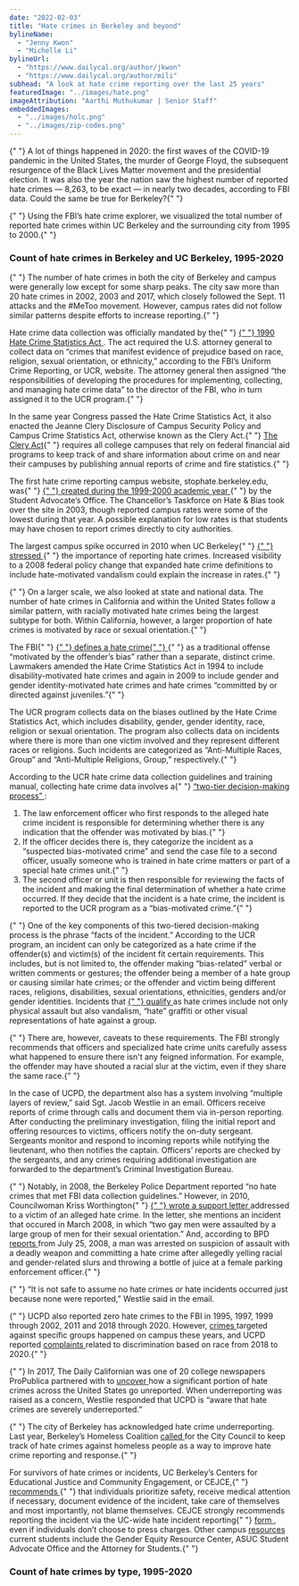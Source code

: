 ```yaml
---
date: "2022-02-03"
title: "Hate crimes in Berkeley and beyond"
bylineName:
  - "Jenny Kwon"
  - "Michelle Li"
bylineUrl:
  - "https://www.dailycal.org/author/jkwon"
  - "https://www.dailycal.org/author/mili"
subhead: "A look at hate crime reporting over the last 25 years"
featuredImage: "../images/hate.png"
imageAttribution: "Aarthi Muthukumar | Senior Staff"
embeddedImages:
  - "../images/holc.png"
  - "../images/zip-codes.png"
---
```


<p>
  {" "}
  A lot of things happened in 2020: the first waves of the COVID-19 pandemic in the
  United States, the murder of George Floyd, the subsequent resurgence of the Black
  Lives Matter movement and the presidential election. It was also the year the nation
  saw the highest number of reported hate crimes — 8,263, to be exact — in nearly
  two decades, according to FBI data. Could the same be true for Berkeley?{" "}
</p>
<p>
  {" "}
  Using the FBI’s hate crime explorer, we visualized the total number of reported
  hate crimes within UC Berkeley and the surrounding city from 1995 to 2000.{" "}
</p>
<h3> Count of hate crimes in Berkeley and UC Berkeley, 1995-2020 </h3>
<HateLine />
<p>
  {" "}
  The number of hate crimes in both the city of Berkeley and campus were generally
  low except for some sharp peaks. The city saw more than 20 hate crimes in 2002,
  2003 and 2017, which closely followed the Sept. 11 attacks and the #MeToo movement.
  However, campus rates did not follow similar patterns despite efforts to increase
  reporting.{" "}
</p>
<p>
  Hate crime data collection was officially mandated by the{" "}
  <a href="https://ucr.fbi.gov/hate-crime/2010/resources/hate-crime-2010-about-hate-crime">
    {" "}
    1990 Hate Crime Statistics Act
  </a>
  . The act required the U.S. attorney general to collect data on “crimes that manifest
  evidence of prejudice based on race, religion, sexual orientation, or ethnicity,”
  according to the FBI’s Uniform Crime Reporting, or UCR, website. The attorney general
  then assigned “the responsibilities of developing the procedures for implementing,
  collecting, and managing hate crime data” to the director of the FBI, who in turn
  assigned it to the UCR program.{" "}
</p>
<p>
  In the same year Congress passed the Hate Crime Statistics Act, it also
  enacted the Jeanne Clery Disclosure of Campus Security Policy and Campus Crime
  Statistics Act, otherwise known as the Clery Act.{" "}
  <a href="https://clerycenter.org/policy/the-clery-act/"> The Clery Act</a>{" "}
  requires all college campuses that rely on federal financial aid programs to
  keep track of and share information about crime on and near their campuses by
  publishing annual reports of crime and fire statistics.{" "}
</p>
<p>
  The first hate crime reporting campus website, stophate.berkeley.edu, was{" "}
  <a href="https://cejce.berkeley.edu/report-incident/hate-crimes-ending">
    {" "}
    created during the 1999-2000 academic year
  </a>{" "}
  by the Student Advocate’s Office. The Chancellor’s Taskforce on Hate & Bias
  took over the site in 2003, though reported campus rates were some of the
  lowest during that year. A possible explanation for low rates is that students
  may have chosen to report crimes directly to city authorities.
</p>
<p>
  The largest campus spike occurred in 2010 when UC Berkeley{" "}
  <a href="https://www.dailycal.org/2011/09/29/uc-berkeley-sees-rise-in-hate-crimes-in-2010/">
    {" "}
    stressed
  </a>{" "}
  the importance of reporting hate crimes. Increased visibility to a 2008
  federal policy change that expanded hate crime definitions to include
  hate-motivated vandalism could explain the increase in rates.{" "}
</p>
<p>
  {" "}
  On a larger scale, we also looked at state and national data. The number of hate
  crimes in California and within the United States follow a similar pattern, with
  racially motivated hate crimes being the largest subtype for both. Within California,
  however, a larger proportion of hate crimes is motivated by race or sexual orientation.{" "}
</p>
<p>
  The FBI{" "}
  <a href="https://www.fbi.gov/file-repository/ucr/ucr-hate-crime-data-collection-guidelines-training-manual-02272015.pdf/view">
    {" "}
    defines a hate crime{" "}
  </a>{" "}
  as a traditional offense “motivated by the offender’s bias” rather than a
  separate, distinct crime. Lawmakers amended the Hate Crime Statistics Act in
  1994 to include disability-motivated hate crimes and again in 2009 to include
  gender and gender identity-motivated hate crimes and hate crimes “committed by
  or directed against juveniles.”{" "}
</p>
<p>
  The UCR program collects data on the biases outlined by the Hate Crime
  Statistics Act, which includes disability, gender, gender identity, race,
  religion or sexual orientation. The program also collects data on incidents
  where there is more than one victim involved and they represent different
  races or religions. Such incidents are categorized as “Anti-Multiple Races,
  Group” and “Anti-Multiple Religions, Group,” respectively.{" "}
</p>
<p>
  According to the UCR hate crime data collection guidelines and training
  manual, collecting hate crime data involves a{" "}
  <a href="https://www.fbi.gov/file-repository/ucr/ucr-hate-crime-data-collection-guidelines-training-manual-02272015.pdf/view">
    “two-tier decision-making process”
  </a>
  :
</p>
<ol>
  <li>
    The law enforcement officer who first responds to the alleged hate crime
    incident is responsible for determining whether there is any indication that
    the offender was motivated by bias.{" "}
  </li>
  <li>
    If the officer decides there is, they categorize the incident as a
    “suspected bias-motivated crime” and send the case file to a second officer,
    usually someone who is trained in hate crime matters or part of a special
    hate crimes unit.{" "}
  </li>
  <li>
    The second officer or unit is then responsible for reviewing the facts of
    the incident and making the final determination of whether a hate crime
    occurred. If they decide that the incident is a hate crime, the incident is
    reported to the UCR program as a “bias-motivated crime.”{" "}
  </li>
</ol>
<p>
  {" "}
  One of the key components of this two-tiered decision-making process is the phrase
  “facts of the incident.” According to the UCR program, an incident can only be
  categorized as a hate crime if the offender(s) and victim(s) of the incident fit
  certain requirements. This includes, but is not limited to, the offender making
  “bias-related” verbal or written comments or gestures; the offender being a member
  of a hate group or causing similar hate crimes; or the offender and victim being
  different races, religions, disabilities, sexual orientations, ethnicities, genders
  and/or gender identities. Incidents that <a href="https://cejce.berkeley.edu/report-incident/what-hate-crime#hatecrime">
    {" "}
    qualify
  </a> as hate crimes include not only physical assault but also vandalism, “hate”
  graffiti or other visual representations of hate against a group.
</p>
<p>
  {" "}
  There are, however, caveats to these requirements. The FBI strongly recommends
  that officers and specialized hate crime units carefully assess what happened to
  ensure there isn't any feigned information. For example, the offender may have
  shouted a racial slur at the victim, even if they share the same race.{" "}
</p>
<p>
  In the case of UCPD, the department also has a system involving “multiple
  layers of review,” said Sgt. Jacob Westlie in an email. Officers receive
  reports of crime through calls and document them via in-person reporting.
  After conducting the preliminary investigation, filing the initial report and
  offering resources to victims, officers notify the on-duty sergeant. Sergeants
  monitor and respond to incoming reports while notifying the lieutenant, who
  then notifies the captain. Officers’ reports are checked by the sergeants, and
  any crimes requiring additional investigation are forwarded to the
  department’s Criminal Investigation Bureau.
</p>
<p>
  {" "}
  Notably, in 2008, the Berkeley Police Department reported “no hate crimes that
  met FBI data collection guidelines.” However, in 2010, Councilwoman Kriss Worthington{" "}
  <a href="https://www.cityofberkeley.info/uploadedFiles/Clerk/Level_3_-_City_Council/2010/10Oct/2010-10-19_Item_12_Support_Asahbir_Basi.pdf">
    {" "}
    wrote a support letter
  </a> addressed to a victim of an alleged hate crime. In the letter, she mentions
  an incident that occured in March 2008, in which “two gay men were assaulted by
  a large group of men for their sexual orientation.” And, according to BPD <a href="https://www.eastbaytimes.com/2008/08/07/berkeley-police-reports-6/">
    reports
  </a> from July 25, 2008, a man was arrested on suspicion of assault with a deadly
  weapon and committing a hate crime after allegedly yelling racial and gender-related
  slurs and throwing a bottle of juice at a female parking enforcement officer.{" "}
</p>
<p>
  {" "}
  “It is not safe to assume no hate crimes or hate incidents occurred just because
  none were reported,” Westlie said in the email.
</p>
<p>
  {" "}
  UCPD also reported zero hate crimes to the FBI in 1995, 1997, 1999 through 2002,
  2011 and 2018 through 2020. However, <a href="https://www.berkeleyside.org/2019/01/04/police-berkeley-man-charged-after-leaving-fake-bomb-with-anti-jewish-slurs-at-ucpd">
    crimes
  </a> targeted against specific groups happened on campus these years, and UCPD
  reported <a href="https://ucpd.berkeley.edu/complaints-made-2018-2020">
    complaints
  </a> related to discrimination based on race from 2018 to 2020.{" "}
</p>
<p>
  {" "}
  In 2017, The Daily Californian was one of 20 college newspapers ProPublica partnered
  with to <a href="https://www.propublica.org/article/what-we-found-in-three-years-of-documenting-hate-an-open-letter-to-our-partners">
    uncover
  </a> how a significant portion of hate crimes across the United States go unreported.
  When underreporting was raised as a concern, Westlie responded that UCPD is “aware
  that hate crimes are severely underreported.”
</p>
<p>
  {" "}
  The city of Berkeley has acknowledged hate crime underreporting. Last year, Berkeley’s
  Homeless Coalition <a href="https://www.cityofberkeley.info/Clerk/City_Council/2021/04_Apr/Documents/2021-04-20_Item_19_Recommendation_to_Incorporate.aspx">
    called
  </a> for the City Council to keep track of hate crimes against homeless people
  as a way to improve hate crime reporting and response.{" "}
</p>
<p>
  For survivors of hate crimes or incidents, UC Berkeley’s Centers for
  Educational Justice and Community Engagement, or CEJCE,{" "}
  <a href="https://cejce.berkeley.edu/report-incident/hate-crime-target-witness">
    recommends
  </a>{" "}
  that individuals prioritize safety, receive medical attention if necessary,
  document evidence of the incident, take care of themselves and most
  importantly, not blame themselves. CEJCE strongly recommends reporting the
  incident via the UC-wide hate incident reporting{" "}
  <a href="https://ucsystems.ethicspointvp.com/custom/ucs_ccc/default.asp">
    form
  </a>
  , even if individuals don’t choose to press charges. Other campus <a href="https://cejce.berkeley.edu/report-incident/hate-crimes-ocr">
    resources
  </a> current students include the Gender Equity Resource Center, ASUC Student Advocate
  Office and the Attorney for Students.{" "}
</p>
<h3> Count of hate crimes by type, 1995-2020 </h3>
<HateBar />
